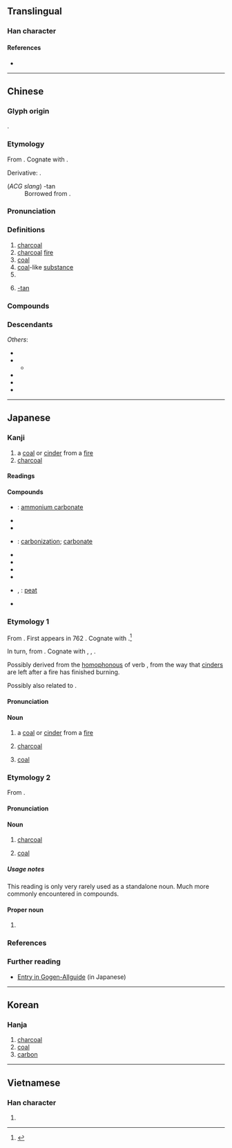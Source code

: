 {{also|灰}}
{{character info/new}}
{{character info|0x2F91A}}
==Translingual==

===Han character===
{{Han char|rn=86|rad=火|as=05|sn=9|four=22289|canj=UKF,UMF|ids=⿱山灰}}

====References====
* {{Han ref|kx=0668.240|dkj=18953|dj=1077.240|hdz=32195.150|uh=70AD|ud=28845|bh=ACB4|bd=44212}}

----

==Chinese==
{{zh-forms}}

===Glyph origin===
{{Han etym}}
{{Han compound|火|岸|ls=psc|c1=s|c2=p}}.

===Etymology===
From {{inh|zh|sit-pro|*tal||charcoal; dust; ashes}}. Cognate with {{cog|bo|ཐལ་བ||ashes; dust; dirt}}.

Derivative: {{zh-l|碳|carbon}}.

; (''ACG slang'') -tan
: Borrowed from {{bor|zh|ja|-}} {{ja-r|たん}}.

===Pronunciation===
{{zh-pron
|m=tàn
|c=taan3
|h=pfs=than
|md=táng
|mn=ml:thàn/thòaⁿ
|mn_note=thàn - literary; thòaⁿ - vernacular
|mn-t=tuan3
|w=2the
|mc=y
|oc=y
|ma=y
|cat=n,suf
}}

===Definitions===
{{zh-hanzi}}

# [[charcoal]]
# [[charcoal]] [[fire]]
# [[coal]]
# [[coal]]-like [[substance]]
# {{zh-alt-form|碳|[[carbon]]}}
# {{lb|zh|ACG|Internet|slang}} [[-tan]]

===Compounds===
{{zh-der|冰炭|冰炭不洽|吞炭|吞炭漆身|塗炭|塗炭生民|塗炭生靈|戴炭簍子|打醋炭|握炭流湯|木炭|木炭畫|民墜塗炭|民生塗炭|泥炭|浮炭|漆身吞炭|瀝青炭|火炭|灰炭|炭化|炭墼|炭層|炭敬|炭火|炭烤|炭疽病|炭盆|炭窩|炭窯|炭筆|炭筆畫|炭簍子|炭米|炭精|炭精棒|炭精筆|炭精紙|焦炭|煤炭|熛炭|熟炭|熾炭|獸炭|生民塗炭|生炭|生靈塗炭|白炭|石炭|石炭紀|紅頭黑炭|草炭|荼炭|褐炭|踐冰履炭|雪中送炭|雪裡送炭|骨炭|麩炭|黑炭}}

===Descendants===
{{CJKV||たん|탄|thán}}
''Others'':
* {{desc|bor=1|km|ធ្យូង}}
* {{desc|bor=1|hmx-pro|*thanᴴ||charcoal}}
** {{desc|mww|thee}}
* {{desc|bor=1|lo|ຖ່ານ}}
* {{desc|bor=1|th|ถ่าน}}
* {{desc|bor=1|vi|than}}

----

==Japanese==

===Kanji===
{{ja-kanji|grade=3|rs=火05}}

# a [[coal]] or [[cinder]] from a [[fire]]
# [[charcoal]]

====Readings====
{{ja-readings
|goon=たん
|kanon=たん
|kun=すみ-
}}

====Compounds====
{{der-top|Compounds}}
* {{ja-r|炭安|たんあん}}: [[ammonium carbonate]]
* {{ja-r|採炭|さいたん}}
* {{ja-r|薪炭|しんたん}}
* {{ja-r|炭化|たんか}}: [[carbonization]]; [[carbonate]]
* {{ja-r|炭鉱|たんこう}}
* {{ja-r|炭酸|たんさん}}
* {{ja-r|炭素|たんそ}}
* {{ja-r|炭田|たんでん}}
* {{ja-r|泥炭|すくも}}, {{ja-r|泥炭|でいたん}}: [[peat]]
* {{ja-r|木炭|もくたん}}
{{der-bottom}}

===Etymology 1===
{{ja-kanjitab|yomi=k|すみ}}

From {{inh|ja|ojp|sort=すみ|-}}. First appears in 762 {{CE}}. Cognate with {{cog|ja|墨|tr=sumi||[[India ink]]}}.<ref name="KDJ">{{R:Kokugo Dai Jiten}}</ref>

In turn, from {{inh|ja|jpx-pro|sort=すみ|*sumi}}. Cognate with {{cog|mvi|炭|tr=sum}}, {{cog|ryu|炭|tr=shimi}}, {{cog|rys|炭|tr=sïn}}.

Possibly derived from the [[homophonous]] {{m|ja|連用形|tr=ren'yōkei||continuative or stem form}} {{m|ja|済み|tr=sumi}} of verb {{m|ja|済む|tr=sumu||to finish, to conclude}}, from the way that [[cinder]]s are left after a fire has finished burning.

Possibly also related to {{m|ja|煤|tr=susu||[[soot]]}}.

====Pronunciation====
{{ja-pron|すみ|acc=2|acc_ref=DJR,NHK,SMK5}}

====Noun====
{{ja-noun|すみ}}

# a [[coal]] or [[cinder]] from a [[fire]]
#: {{synonyms|ja|消し炭|tr1=keshizumi|q1=literally “extinguished coal/cinder”}}
# [[charcoal]]
#: {{synonyms|ja|木炭|tr1=mokutan|q1=literally “wood charcoal”|木炭|tr2=kizumi|q2=rare reading|炭|tr3=tan|q3=very rare as standalone noun; see below}}
# {{lb|ja|sort=すみ|rare}} [[coal]] {{q|[[fossil fuel]]}}
#: {{synonyms|ja|石炭|tr1=sekitan|q1=literally “stone charcoal”|石炭|tr2=ishizumi|q2=rare reading|炭|tr3=tan|q3=very rare as standalone noun; see below}}

===Etymology 2===
{{ja-kanjitab|yomi=|たん}}

From {{der|ja|ltc|sort=たん|-}} {{ltc-l|炭}}.

====Pronunciation====
{{ja-pron|たん}}

====Noun====
{{ja-noun|たん}}

# {{lb|ja|sort=たん|rare}} [[charcoal]]
#: {{synonyms|ja|炭|tr1=sumi|q1=more common; see above|木炭|tr2=mokutan|q2=literally “wood charcoal”|木炭|tr3=kizumi|q3=rare reading}}
# {{lb|ja|sort=たん|rare}} [[coal]] {{q|[[fossil fuel]]}}
#: {{synonyms|ja|石炭|tr1=sekitan|q1=literally “stone charcoal”|石炭|tr2=ishizumi|q2=rare reading}}

=====Usage notes=====
This reading is only very rarely used as a standalone noun.  Much more commonly encountered in compounds.

====Proper noun====
{{ja-pos|proper|たん}}

# {{surname|ja|sort=たん|A=a}}

===References===
<references/>

===Further reading===
* [http://gogen-allguide.com/su/sumi.html Entry in Gogen-Allguide] (in Japanese)

----

==Korean==

===Hanja===
{{ko-hanja|hangeul=탄|eumhun=|rv=tan|mr=t'an|y=than}}

# [[charcoal]]
# [[coal]]
# [[carbon]]

----

==Vietnamese==

===Han character===
{{vi-hantu|[[thán]], [[than]], [[tro]]|rs=火05}}

# {{rfdef|vi|sort=火05}}
